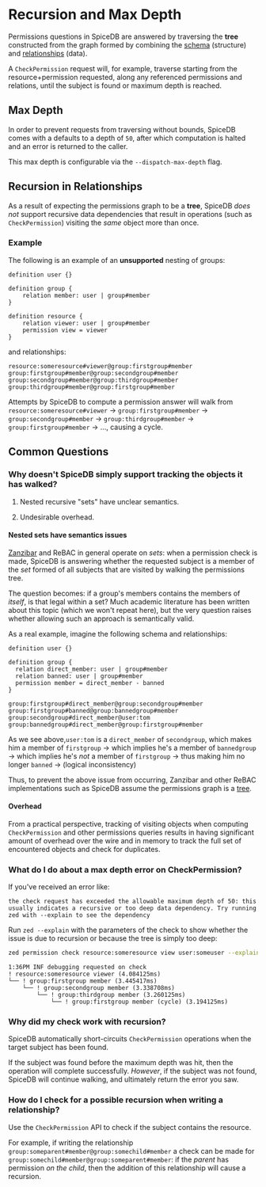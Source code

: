 # Recursion and Max Depth

Permissions questions in SpiceDB are answered by traversing the **tree** constructed from the graph formed
by combining the [schema] (structure) and [relationships] (data).

A `CheckPermission` request will, for example, traverse starting from the resource+permission requested,
along any referenced permissions and relations, until the subject is found or maximum depth is
reached.

[schema]: /spicedb/concepts/schema
[relationships]: /spicedb/concepts/relationships

## Max Depth

In order to prevent requests from traversing without bounds, SpiceDB comes with a defaults to a depth of
`50`, after which computation is halted and an error is returned to the caller.

This max depth is configurable via the `--dispatch-max-depth` flag.

## Recursion in Relationships

As a result of expecting the permissions graph to be a **tree**, SpiceDB _does not_ support recursive data dependencies that result in operations
(such as `CheckPermission`) visiting the _same_ object more than once.

### Example

The following is an example of an **unsupported** nesting of groups:

```zed
definition user {}

definition group {
	relation member: user | group#member
}

definition resource {
	relation viewer: user | group#member
	permission view = viewer
}
```

and relationships:

```
resource:someresource#viewer@group:firstgroup#member
group:firstgroup#member@group:secondgroup#member
group:secondgroup#member@group:thirdgroup#member
group:thirdgroup#member@group:firstgroup#member
```

Attempts by SpiceDB to compute a permission answer will walk from `resource:someresource#viewer`
-> `group:firstgroup#member` -> `group:secondgroup#member` -> `group:thirdgroup#member` ->
`group:firstgroup#member` -> ..., causing a cycle.

## Common Questions

### Why doesn't SpiceDB simply support tracking the objects it has walked?

1. Nested recursive "sets" have unclear semantics.

2. Undesirable overhead.

#### Nested sets have semantics issues

[Zanzibar] and ReBAC in general operate on _sets_: when a permission check is made, SpiceDB is
answering whether the requested subject is a member of the _set_ formed of all subjects that are
visited by walking the permissions tree.

[Zanzibar]: https://zanzibar.tech

The question becomes: if a group's members contains the members of _itself_, is that legal within
a set?
Much academic literature has been written about this topic (which we won't repeat here),
but the very question raises whether allowing such an approach is semantically valid.

As a real example, imagine the following schema and relationships:

```zed
definition user {}

definition group {
  relation direct_member: user | group#member
  relation banned: user | group#member
  permission member = direct_member - banned
}
```

```
group:firstgroup#direct_member@group:secondgroup#member
group:firstgroup#banned@group:bannedgroup#member
group:secondgroup#direct_member@user:tom
group:bannedgroup#direct_member@group:firstgroup#member
```

As we see above,`user:tom` is a `direct_member` of `secondgroup`, which makes him a member
of `firstgroup` -> which implies he's a member of `bannedgroup` -> which implies he's _not_
a member of `firstgroup` -> thus making him no longer `banned` -> (logical inconsistency)

Thus, to prevent the above issue from occurring, Zanzibar and other ReBAC implementations such
as SpiceDB assume the permissions graph is a [tree].

[tree]: https://zanzibar.tech/2SMVg4W_Wx:N:k

#### Overhead

From a practical perspective, tracking of visiting objects when computing `CheckPermission` and
other permissions queries results in having significant amount of overhead over the wire and in
memory to track the full set of encountered objects and check for duplicates.

### What do I do about a max depth error on CheckPermission?

If you've received an error like:

```
the check request has exceeded the allowable maximum depth of 50: this usually indicates a recursive or too deep data dependency. Try running zed with --explain to see the dependency
```

Run `zed --explain` with the parameters of the check to show whether the issue is due to recursion or because the tree is simply too deep:

```sh
zed permission check resource:someresource view user:someuser --explain
```

```ansi
1:36PM INF debugging requested on check
! resource:someresource viewer (4.084125ms)
└── ! group:firstgroup member (3.445417ms)
    └── ! group:secondgroup member (3.338708ms)
        └── ! group:thirdgroup member (3.260125ms)
            └── ! group:firstgroup member (cycle) (3.194125ms)
```

### Why did my check work with recursion?

SpiceDB automatically short-circuits `CheckPermission` operations when the target subject has been
found.

If the subject was found before the maximum depth was hit, then the operation will complete
successfully.
_However_, if the subject was not found, SpiceDB will continue walking, and ultimately return
the error you saw.

### How do I check for a possible recursion when writing a relationship?

Use the `CheckPermission` API to check if the subject contains the resource.

For example, if writing the relationship `group:someparent#member@group:somechild#member` a check
can be made for `group:somechild#member@group:someparent#member`: if the _parent_ has permission
_on the child_, then the addition of this relationship will cause a recursion.

